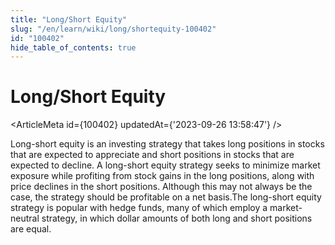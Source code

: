 ```yaml
---
title: "Long/Short Equity"
slug: "/en/learn/wiki/long/shortequity-100402"
id: "100402"
hide_table_of_contents: true
---
```



# Long/Short Equity

<ArticleMeta id={100402} updatedAt={'2023-09-26 13:58:47'} />
<div className='border-solid border-b border-t-0 my-4 border-[var(--ifm-color-gray-300)]' />

Long-short equity is an investing strategy that takes long positions in stocks that are expected to appreciate and short positions in stocks that are expected to decline. A long-short equity strategy seeks to minimize market exposure while profiting from stock gains in the long positions, along with price declines in the short positions. Although this may not always be the case, the strategy should be profitable on a net basis.The long-short equity strategy is popular with hedge funds, many of which employ a market-neutral strategy, in which dollar amounts of both long and short positions are equal.
